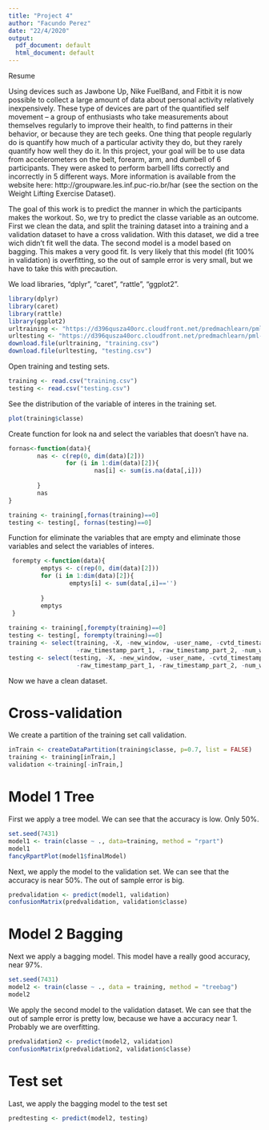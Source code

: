 ```yaml
---
title: "Project 4"
author: "Facundo Perez"
date: "22/4/2020"
output:
  pdf_document: default
  html_document: default
---
```


Resume

Using devices such as Jawbone Up, Nike FuelBand, and Fitbit it is now possible to collect a large amount of data about personal activity relatively inexpensively. These type of devices are part of the quantified self movement – a group of enthusiasts who take measurements about themselves regularly to improve their health, to find patterns in their behavior, or because they are tech geeks. One thing that people regularly do is quantify how much of a particular activity they do, but they rarely quantify how well they do it. In this project, your goal will be to use data from accelerometers on the belt, forearm, arm, and dumbell of 6 participants. They were asked to perform barbell lifts correctly and incorrectly in 5 different ways. More information is available from the website here: http://groupware.les.inf.puc-rio.br/har (see the section on the Weight Lifting Exercise Dataset). 

The goal of this work is to predict the manner in which the participants makes the workout. So, we try to predict the classe variable as an outcome. 
First we clean the data, and split the training dataset into a training and a validation dataset to have a cross validation. 
With this dataset, we did a tree wich didn't fit well the data. 
The second model is a model based on bagging. This makes a very good fit.
Is very likely that this model (fit 100% in validation) is overfitting, so the out of sample error is very small, but we have to take this with precaution.

We load libraries, "dplyr", "caret", "rattle", "ggplot2".

``` r
library(dplyr)
library(caret)
library(rattle)
library(ggplot2)
urltraining <- "https://d396qusza40orc.cloudfront.net/predmachlearn/pml-training.csv"
urltesting <- "https://d396qusza40orc.cloudfront.net/predmachlearn/pml-testing.csv"
download.file(urltraining, "training.csv")
download.file(urltesting, "testing.csv")
```

Open training and testing sets.

``` r
training <- read.csv("training.csv")
testing <- read.csv("testing.csv")
```

See the distribution of the variable of interes in the training set.

``` r
plot(training$classe)
```

Create function for look na and select the variables that doesn't have na.

``` r
fornas<-function(data){
        nas <- c(rep(0, dim(data)[2]))        
                for (i in 1:dim(data)[2]){
                        nas[i] <- sum(is.na(data[,i]))
                                
        }
        nas
}

training <- training[,fornas(training)==0]
testing <- testing[, fornas(testing)==0]
```

Function for eliminate the variables that are empty and eliminate those variables and select the variables of interes.

``` r
 forempty <-function(data){
         emptys <- c(rep(0, dim(data)[2]))        
         for (i in 1:dim(data)[2]){
                 emptys[i] <- sum(data[,i]=='')
                 
         }
         emptys
 }
 
training <- training[,forempty(training)==0]
testing <- testing[, forempty(training)==0]
training <- select(training, -X, -new_window, -user_name, -cvtd_timestamp, 
                   -raw_timestamp_part_1, -raw_timestamp_part_2, -num_window)
testing <- select(testing, -X, -new_window, -user_name, -cvtd_timestamp, 
                   -raw_timestamp_part_1, -raw_timestamp_part_2, -num_window)
```

Now we have a clean dataset.

# Cross-validation
We create a partition of the training set call validation.

``` r
inTrain <- createDataPartition(training$classe, p=0.7, list = FALSE)
training <- training[inTrain,]
validation <-training[-inTrain,]
```

# Model 1 Tree

First we apply a tree model. We can see that the accuracy is low. Only 50%.

``` r
set.seed(7431)
model1 <- train(classe ~ ., data=training, method = "rpart")
model1
fancyRpartPlot(model1$finalModel)
```



Next, we apply the model to the validation set. We can see that the accuracy is near 50%. The out of sample error is big. 

``` r
predvalidation <- predict(model1, validation)
confusionMatrix(predvalidation, validation$classe)
```

# Model 2 Bagging
Next we apply a bagging model. This model have a really good accuracy, near 97%.

``` r
set.seed(7431)
model2 <- train(classe ~ ., data = training, method = "treebag")
model2
```


We apply the second model to the validation dataset. We can see that the out of sample error is pretty low, because we have a accuracy near 1. Probably we are overfitting.

``` r
predvalidation2 <- predict(model2, validation)
confusionMatrix(predvalidation2, validation$classe)
```



# Test set

Last, we apply the bagging model to the test set

```r
predtesting <- predict(model2, testing)
```


